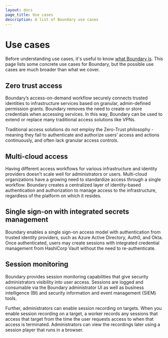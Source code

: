 ```yaml
---
layout: docs
page_title: Use cases
description: A list of Boundary use cases
---
```


# Use cases

Before understanding use cases, it's useful to know [what Boundary is](/boundary/docs/overview/what-is-boundary). This page lists some concrete use cases for Boundary, but the possible use cases are much broader than what we cover.


## Zero trust access

Boundary’s access-on-demand workflow securely connects trusted identities to infrastructure services based on granular, admin-defined permission grants. Boundary removes the need to create or store credentials when accessing services. In this way, Boundary can be used to extend or replace many traditional access solutions like VPNs.

Traditional access solutions do not employ the Zero-Trust philosophy - meaning they fail to authenticate and authorize users’ access and actions continuously, and often lack granular access controls.

## Multi-cloud access

Having different access workflows for various infrastructure and identity providers doesn’t scale well for administrators or users. Multi-cloud organizations have a growing need to standardize access through a single workflow. Boundary creates a centralized layer of identity-based authentication and authorization to manage access to the infrastructure, regardless of the platform on which it resides.

## Single sign-on with integrated secrets management

Boundary enables a single sign-on access model with authentication from trusted identity providers, such as Azure Active Directory, Auth0, and Okta. Once authenticated, users may create sessions with integrated credential management from HashiCorp Vault without the need to re-authenticate.

## Session monitoring

Boundary provides session monitoring capabilities that give security administrators visibility into user access. Sessions are logged and consumable via the Boundary administrator UI as well as business intelligence (BI) and security information and event management (SIEM) tools.

Further, administrators can enable session recording on targets.
When you enable session recording on a target, a worker records any sessions that access that target from the time the user requests access to when that access is terminated.
Administrators can view the recordings later using a session player that runs in a browser.